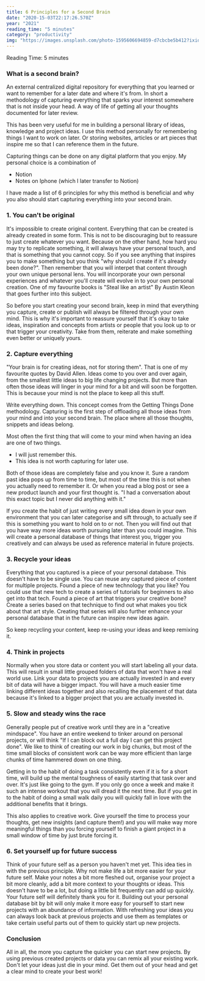 ```yaml
---
title: 6 Principles for a Second Brain
date: "2020-15-03T22:17:26.570Z"
year: "2021"
reading_time: "5 minutes"
category: "productivity"
img: "https://images.unsplash.com/photo-1595606694859-d7cbcbe5b412?ixid=MXwxMjA3fDB8MHxwaG90by1wYWdlfHx8fGVufDB8fHw%3D&ixlib=rb-1.2.1&auto=format&fit=crop&w=1950&q=80"
---
```


<article>

<FeaturedImage src="https://images.unsplash.com/photo-1595606694859-d7cbcbe5b412?ixid=MXwxMjA3fDB8MHxwaG90by1wYWdlfHx8fGVufDB8fHw%3D&ixlib=rb-1.2.1&auto=format&fit=crop&w=1950&q=80" />

<section>
<span> Reading Time: 5 minutes </span>

### What is a second brain?

An external centralized digital repository for everything that you learned or want to remember for a later date and where it's from. In short a methodology of capturing everything that sparks your interest somewhere that is not inside your head. A way of life of getting all your thoughts documented for later review.

This has been very useful for me in building a personal library of ideas, knowledge and project ideas. I use this method personally for remembering things I want to work on later. Or storing websites, articles or art pieces that inspire me so that I can reference them in the future.

Capturing things can be done on any digital platform that you enjoy. My personal choice is a combination of

- Notion
- Notes on Iphone (which I later transfer to Notion)

I have made a list of 6 principles for why this method is beneficial and why you also should start capturing everything into your second brain.

</section>

<section>

### 1. You can't be original

It's impossible to create original content. Everything that can be created is already created in some form. This is not to be discouraging but to reassure to just create whatever you want. Because on the other hand, how hard you may try to replicate something, it will always have your personal touch, and that is something that you cannot copy. So if you see anything that inspires you to make something but you think "why should I create if it's already been done?". Then remember that you will interpet that content through your own unique personal lens. You will incorporate your own personal experiences and whatever you'll create will evolve in to your own personal creation. One of my favourite books is "Steal like an artist" By Austin Kleon that goes further into this subject.

So before you start creating your second brain, keep in mind that everything you capture, create or publish will always be filtered through your own mind. This is why it's important to reassure yourself that it's okay to take ideas, inspiration and concepts from artists or people that you look up to or that trigger your creativity. Take from them, reiterate and make something even better or uniquely yours.

</section>

<section>

### 2. Capture everything

"Your brain is for creating ideas, not for storing them". That is one of my favourite quotes by David Allen. Ideas come to you over and over again, from the smallest little ideas to big life changing projects. But more than often those ideas will linger in your mind for a bit and will soon be forgotten. This is because your mind is not the place to keep all this stuff.

Write everything down. This concept comes from the Getting Things Done methodology. Capturing is the first step of offloading all those ideas from your mind and into your second brain. The place where all those thoughts, snippets and ideas belong.

Most often the first thing that will come to your mind when having an idea are one of two things.

- I will just remember this.
- This idea is not worth capturing for later use.

Both of those ideas are completely false and you know it. Sure a random past idea pops up from time to time, but most of the time this is not when you actually need to remember it. Or when you read a blog post or see a new product launch and your first thought is. "I had a conversation about this exact topic but I never did anything with it."

If you create the habit of just writing every small idea down in your own environment that you can later categorise and sift through, to actually see if this is something you want to hold on to or not. Then you will find out that you have way more ideas worth pursuing later than you could imagine. This will create a personal database of things that interest you, trigger you creatively and can always be used as reference material in future projects.

</section>

<section>

### 3. Recycle your ideas

Everything that you captured is a piece of your personal database. This doesn't have to be single use. You can reuse any captured piece of content for multiple projects. Found a piece of new technology that you like? You could use that new tech to create a series of tutorials for beginners to also get into that tech. Found a piece of art that triggers your creative bone? Create a series based on that technique to find out what makes you tick about that art style. Creating that series will also further enhance your personal database that in the future can inspire new ideas again.

So keep recycling your content, keep re-using your ideas and keep remixing it.

</section>

<section>

### 4. Think in projects

Normally when you store data or content you will start labeling all your data. This will result in small little grouped folders of data that won't have a real world use. Link your data to projects you are actually invested in and every bit of data will have a bigger impact. You will have a much easier time linking different ideas together and also recalling the placement of that data because it's linked to a bigger project that you are actually invested in.

</section>

<section>

### 5. Slow and steady wins the race

Generally people put of creative work until they are in a "creative mindspace". You have an entire weekend to tinker around on personal projects, or will think "If I can block out a full day I can get this project done". We like to think of creating our work in big chunks, but most of the time small blocks of consistent work can be way more efficient than large chunks of time hammered down on one thing.

Getting in to the habit of doing a task consistently even if it is for a short time, will build up the mental toughness of easily starting that task over and over. It's just like going to the gym. If you only go once a week and make it such an intense workout that you will dread it the next time. But if you get in to the habit of doing a small walk daily you will quickly fall in love with the additional benefits that it brings.

This also applies to creative work. Give yourself the time to process your thoughts, get new insights (and capture them!) and you will make way more meaningful things than you forcing yourself to finish a giant project in a small window of time by just brute forcing it.

</section>

<section>

### 6. Set yourself up for future success

Think of your future self as a person you haven't met yet. This idea ties in with the previous principle. Why not make life a bit more easier for your future self. Make your notes a bit more fleshed out, organise your project a bit more cleanly, add a bit more context to your thoughts or ideas. This doesn't have to be a lot, but doing a little bit frequently can add up quickly. Your future self will definitely thank you for it. Building out your personal database bit by bit will only make it more easy for yourself to start new projects with an abundance of information. With refreshing your ideas you can always look back at previous projects and use them as templates or take certain useful parts out of them to quickly start up new projects.

</section>

<section>

### Conclusion

All in all, the more you capture the quicker you can start new projects. By using previous created projects or data you can remix all your existing work. Don't let your ideas just die in your mind. Get them out of your head and get a clear mind to create your best work!

</section>

</article>
